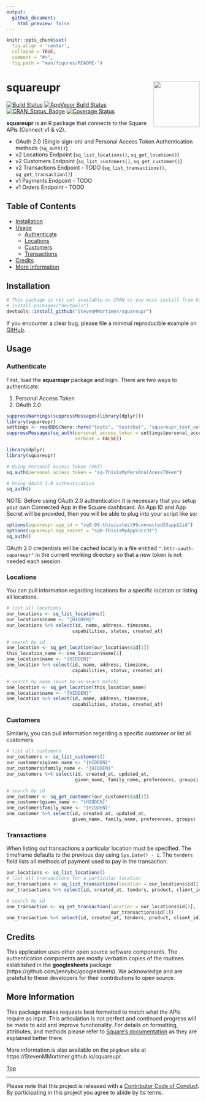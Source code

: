 ```yaml
---
output: 
  github_document:
    html_preview: false
---
```


```r
knitr::opts_chunk$set(
  fig.align = 'center',
  collapse = TRUE,
  comment = "#>",
  fig.path = "man/figures/README-")
```

# squareupr<img src="man/figures/squareupr.png" width="120px" align="right" />

[![Build Status](https://travis-ci.org/StevenMMortimer/squareupr.svg?branch=master)](https://travis-ci.org/StevenMMortimer/squareupr)
[![AppVeyor Build Status](https://ci.appveyor.com/api/projects/status/github/StevenMMortimer/squareupr?branch=master&svg=true)](https://ci.appveyor.com/project/StevenMMortimer/squareupr)
[![CRAN_Status_Badge](http://www.r-pkg.org/badges/version/squareupr)](http://cran.r-project.org/package=squareupr)
[![Coverage Status](https://codecov.io/gh/StevenMMortimer/squareupr/branch/master/graph/badge.svg)](https://codecov.io/gh/StevenMMortimer/squareupr?branch=master)

**squareupr** is an R package that connects to the Square APIs (Connect v1 & v2).

  * OAuth 2.0 (Single sign-on) and Personal Access Token Authentication methods (`sq_auth()`)
  * v2 Locations Endpoint (`sq_list_locations()`, `sq_get_location()`)
  * v2 Customers Endpoint (`sq_list_customers()`, `sq_get_customer()`)
  * v2 Transactions Endpoint - TODO (`sq_list_transactions()`, `sq_get_transaction()`)
  * v1 Payments Endpoint - TODO 
  * v1 Orders Endpoint - TODO 

## Table of Contents  
  * [Installation](#installation)
  * [Usage](#usage)
    * [Authenticate](#authenticate)
    * [Locations](#locations)
    * [Customers](#customers)
    * [Transactions](#transactions)
  * [Credits](#credits)
  * [More Information](#more-information)

## Installation

```r
# This package is not yet available on CRAN so you must install from GitHub
# install.packages("devtools")
devtools::install_github("StevenMMortimer/squareupr")
```

If you encounter a clear bug, please file a minimal reproducible example on 
[GitHub](https://github.com/StevenMMortimer/squareupr/issues).

## Usage

### Authenticate
First, load the **squareupr** package and login. There are two ways to authenticate:  

  1. Personal Access Token
  2. OAuth 2.0

```r
suppressWarnings(suppressMessages(library(dplyr)))
library(squareupr)
settings <- readRDS(here::here("tests", "testthat", "squareupr_test_settings.rds"))
suppressMessages(sq_auth(personal_access_token = settings$personal_access_token, 
                         verbose = FALSE))
```

```r
library(dplyr)
library(squareupr)

# Using Personal Access Token (PAT)
sq_auth(personal_access_token = "sq-Th1s1sMyPers0nalAcessT0ken")

# Using OAuth 2.0 authentication
sq_auth()
```

NOTE: Before using OAuth 2.0 authentication it is necessary that you setup your 
own Connected App in the Square dashboard. An App ID and App Secret will be 
provided, then you will be able to plug into your script like so:

```r
options(squareupr.app_id = "sq0-99-thisisatest99connected33app22id")
options(squareupr.app_secret = "sq0-Th1s1sMyAppS3cr3t")
sq_auth()
```

OAuth 2.0 credentials will be cached locally in a file entitled `".httr-oauth-squareupr"` 
in the current working directory so that a new token is not needed each session.

### Locations
You can pull information regarding locations for a specific location or listing 
all locations.

```r
# list all locations
our_locations <- sq_list_locations()
our_locations$name <- "{HIDDEN}"
our_locations %>% select(id, name, address, timezone, 
                        capabilities, status, created_at)

# search by id
one_location <- sq_get_location(our_locations$id[1])
this_location_name <- one_location$name[1]
one_location$name <- "{HIDDEN}"
one_location %>% select(id, name, address, timezone, 
                        capabilities, status, created_at)

# search by name (must be an exact match)
one_location <- sq_get_location(this_location_name)
one_location$name <- "{HIDDEN}"
one_location %>% select(id, name, address, timezone, 
                        capabilities, status, created_at)
```

### Customers
Similarly, you can pull information regarding a specific customer or list all customers.

```r
# list all customers
our_customers <- sq_list_customers()
our_customers$given_name <- "{HIDDEN}"
our_customers$family_name <- "{HIDDEN}"
our_customers %>% select(id, created_at, updated_at, 
                         given_name, family_name, preferences, groups)

# search by id
one_customer <- sq_get_customer(our_customers$id[1])
one_customer$given_name <- "{HIDDEN}"
one_customer$family_name <- "{HIDDEN}"
one_customer %>% select(id, created_at, updated_at, 
                        given_name, family_name, preferences, groups)
```

### Transactions
When listing out transactions a particular location must be specified. The timeframe 
defaults to the previous day using `Sys.Date() - 1`. The `tenders` field lists all 
methods of payment used to pay in the transaction.

```r
our_locations <- sq_list_locations()
# list all transactions for a particular location
our_transactions <- sq_list_transactions(location = our_locations$id[2])
our_transactions %>% select(id, created_at, tenders, product, client_id)

# search by id
one_transaction <- sq_get_transaction(location = our_locations$id[2], 
                                      our_transactions$id[1])
one_transaction %>% select(id, created_at, tenders, product, client_id)
```

## Credits
This application uses other open source software components. The authentication 
components are mostly verbatim copies of the routines established in the **googlesheets** 
package (https://github.com/jennybc/googlesheets). We acknowledge and are grateful 
to these developers for their contributions to open source.

## More Information
This package makes requests best formatted to match what the APIs require as input. 
This articulation is not perfect and continued progress will be made to add and improve 
functionality. For details on formatting, attributes, and methods please refer to 
[Square's documentation](https://docs.connect.squareup.com/api/connect/v2) 
as they are explained better there.

More information is also available on the `pkgdown` site at 
https://StevenMMortimer.github.io/squareupr.  

[Top](#squareupr)

---
Please note that this project is released with a [Contributor Code of Conduct](CONDUCT.md).
By participating in this project you agree to abide by its terms.